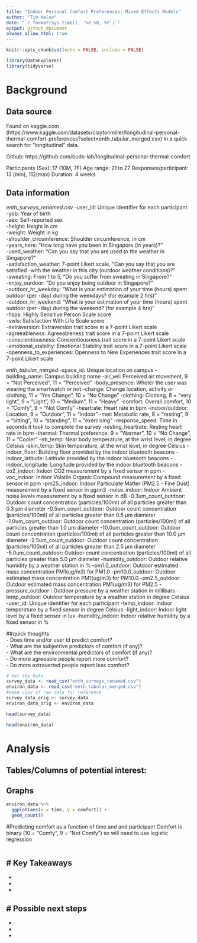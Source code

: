 ```yaml
---
title: "Indoor Personal Comfort Preferences: Mixed Effects Models"
author: "Tim Kelso"
date: "`r format(Sys.time(), '%d %B, %Y')`"
output: github_document
always_allow_html: true
---
```


```r
knitr::opts_chunk$set(echo = FALSE, include = FALSE)
```

```r
library(DataExplorer)
library(tidyverse)
```
# Background 
## Data source  
Found on kaggle.com (https://www.kaggle.com/datasets/claytonmiller/longitudinal-personal-thermal-comfort-preferences?select=enth_tabular_merged.csv) in a quick search for "longitudinal" data.  

Github: https://github.com/buds-lab/longitudinal-personal-thermal-comfort

Participants (Sex): 17 (10M, 7F)
Age range: 21 to 27
Responses/participant: 13 (min), 112(max)
Duration: 4 weeks


## Data information  
*enth_surveys_renamed.csv*
-user_id:	Unique identifier for each participant  
-yob:	Year of birth  
-sex:	Self-reported sex  
-height:	Height in cm  
-weight:	Weight in kg  
-shoulder_circumference:	Shoulder circumference, in cm  
-years_here:	"How long have you been in Singapore (in years)?"  
-used_weather:	"Can you say that you are used to the weather in Singapore?"  
-satisfaction_weather:	7-point Likert scale, "Can you say that you are satisfied -with the weather in this city (outdoor weather conditions)?"  
-sweating: From 1 to 5, "Do you suffer from sweating in Singapore?"  
-enjoy_ourdoor:	"Do you enjoy being outdoor in Singapore?"  
-outdoor_hr_weekday:	"What is your estimation of your time (hours) spent outdoor (per -day) during the weekdays? (for example 2 hrs)"  
-outdoor_hr_weekend:	"What is your estimation of your time (hours) spent outdoor (per -day) during the weekend? (for example 4 hrs)"  
-hsps: Highly Sensitive Person Scale score  
-swls: Satisfaction With Life Scale score  
-extraversion: Extraversion trait score in a 7-point Likert scale  
-agreeableness:	Agreeableness trait score in a 7-point Likert scale  
-conscientiousness:	Consientiousness trait score in a 7-point Likert scale  
-emotional_stability:	Emotional Stability trait score in a 7-point Likert scale  
-openness_to_experiences:	Openness to New Experiences trait score in a 7-point Likert scale  

*enth_tabular_merged*
-space_id:	Unique location on campus
-building_name:	Campus building name
-air_vel:	Perceived air movement, 9 = "Not Perceived", 11 = "Perceived"
-body_presence:	Wheter the user was wearing the smartwatch or not
-change:	Change location, activity or clothing, 11 = "Yes Change", 10 = "No Change"
-clothing:	Clothing, 8 = "very light", 9 = "Light", 10 = "Medium", 11 = "Heavy"
-comfort:	Overall comfort, 10 = "Comfy", 9 = "Not Comfy"
-heartrate:	Heart rate in bpm
-indoor/outdoor:	Location, 9 = "Outdoor", 11 = "Indoor"
-met:	Metabolic rate, 8 = "resting", 9 = "sitting", 10 = "standing", 11 = "exercising"
-response_speed:	Time in seconds it took to complete the survey
-resting_heartrate:	Resting heart rate in bpm
-thermal:	Thermal preference, 9 = "Warmer", 10 = "No Change", 11 = "Cooler"
-nb_temp:	Near body temperature, at the wrist level, in degree Celsius
-skin_temp:	Skin temperature, at the wrist level, in degree Celsius
-indoor_floor:	Building floor provided by the indoor bluetooth beacons
-indoor_latitude:	Latitude provided by the indoor bluetooth beacons
-indoor_longitude:	Longitude provided by the indoor bluetooth beacons
-co2_indoor:	Indoor CO2 measurement by a fixed sensor in ppm
-voc_indoor:	Indoor Volatile Organic Compound measurement by a fixed sensor in ppm
-pm25_indoor:	Indoor Particulate Matter (PM2.5 - Fine Dust) measurement by a fixed sensor in µg/m3
-noise_indoor:	Indoor Ambient noise levels measurement by a fixed sensor in dB
-0.3um_count_outdoor:	Outdoor count concentration (particles/100ml) of all particles greater than 0.3 µm diameter
-0.5um_count_outdoor:	Outdoor count concentration (particles/100ml) of all particles greater than 0.5 µm diameter
-1.0um_count_outdoor:	Outdoor count concentration (particles/100ml) of all particles greater than 1.0 µm diameter
-10.0um_count_outdoor:	Outdoor count concentration (particles/100ml) of all particles greater than 10.0 µm diameter
-2.5um_count_outdoor:	Outdoor count concentration (particles/100ml) of all particles greater than 2.5 µm diameter
-5.0um_count_outdoor:	Outdoor count concentration (particles/100ml) of all particles greater than 5.0 µm diameter
-humidity_outdoor:	Outdoor relative humidity by a weather station in %
-pm1.0_outdoor:	Outdoor estimated mass concentration PM1(ug/m3) for PM1.0
-pm10.0_outdoor:	Outdoor estimated mass concentration PM1(ug/m3) for PM10.0
-pm2.5_outdoor:	Outdoor estimated mass concentration PM1(ug/m3) for PM2.5
-pressure_outdoor	:	Outdoor pressure by a weather station in millibars
-temp_outdoor:	Outdoor temperature by a weather station in degree Celsius
-user_id:	Unique identifier for each participant
-temp_indoor:	Indoor temperature by a fixed sensor in degree Celsius
-light_indoor:	Indoor light level by a fixed sensor in lux
-humidity_indoor:	Indoor relative humidity by a fixed sensor in %

##quick thoughts  
- Does time and/or user Id predict comfort?  
- What are the subjective predictors of comfort (if any)?  
- What are the environmental predictors of comfort (if any)?  
- Do more agreeable people report more comfort?  
- Do more extraverted people report less comfort?  


```r
# Get the Data
survey_data <- read_csv("enth_surveys_renamed.csv")
environ_data <- read_csv("enth_tabular_merged.csv")
#make copy of raw data for reference
survey_data_orig <- survey_data
environ_data_orig <- environ_data
```

```r
head(survey_data)
```

```r
head(environ_data)
```


# Analysis  
## Tables/Columns of potential interest:  



## Graphs  
```r
environ_data %>% 
  ggplot(aes(x = time, y = comfort)) +
  geom_count()
```

#Predicting comfort as a function of time and and participant
Comfort is binary (10 = "Comfy", 9 = "Not Comfy") so will need to use logistic regression

```r

```

# Key Takeaways  
-  
-  
-  
- 

# Possible next steps  
-  
-  
-  
-  